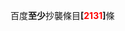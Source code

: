百度'''至少'''抄襲條目'''[{{fullurl:Template:BDCV/total|action=edit}}<span style="color:red;">2131</span>]'''條
